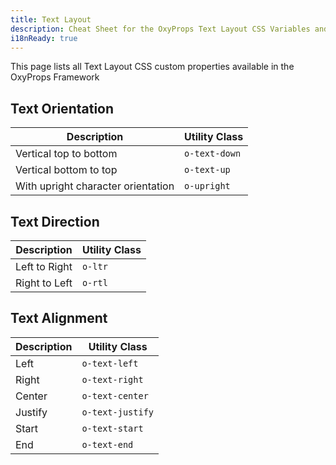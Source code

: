 ```yaml
---
title: Text Layout
description: Cheat Sheet for the OxyProps Text Layout CSS Variables and Utility Classes.
i18nReady: true
---
```



This page lists all Text Layout CSS custom properties available in the OxyProps Framework

## Text Orientation

| Description                        | Utility Class                                                    |
| ---------------------------------- | ---------------------------------------------------------------- |
| Vertical top to bottom             | <ClipboardCopy value="o-text-down">`o-text-down`</ClipboardCopy> |
| Vertical bottom to top             | <ClipboardCopy value="o-text-up">`o-text-up`</ClipboardCopy>     |
| With upright character orientation | <ClipboardCopy value="o-upright">`o-upright`</ClipboardCopy>     |

## Text Direction

| Description   | Utility Class                                        |
| ------------- | ---------------------------------------------------- |
| Left to Right | <ClipboardCopy value="o-ltr">`o-ltr`</ClipboardCopy> |
| Right to Left | <ClipboardCopy value="o-rtl">`o-rtl`</ClipboardCopy> |

## Text Alignment

| Description | Utility Class                                                          |
| ----------- | ---------------------------------------------------------------------- |
| Left        | <ClipboardCopy value="o-text-left">`o-text-left`</ClipboardCopy>       |
| Right       | <ClipboardCopy value="o-text-right">`o-text-right`</ClipboardCopy>     |
| Center      | <ClipboardCopy value="o-text-center">`o-text-center`</ClipboardCopy>   |
| Justify     | <ClipboardCopy value="o-text-justify">`o-text-justify`</ClipboardCopy> |
| Start       | <ClipboardCopy value="o-text-start">`o-text-start`</ClipboardCopy>     |
| End         | <ClipboardCopy value="o-text-end">`o-text-end`</ClipboardCopy>         |
